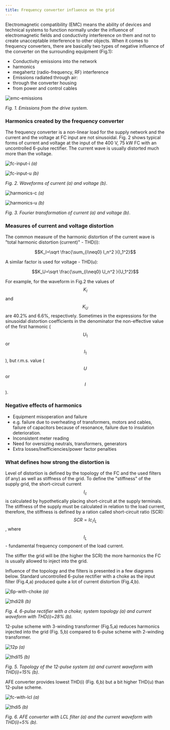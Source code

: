 ```yaml
---
title: Frequency converter influence on the grid
---
```


Electromagnetic compatibility (EMC) means the ability of devices and technical
systems to function normally under the influence of electromagnetic fields and
conductivity interference on them and not to create unacceptable interference to
other objects. When it comes to frequency converters, there are basically two
types of negative influence of the converter on the surrounding equipment
(Fig.1):

- Conductivity emissions into the network
- harmonics
- megahertz (radio-frequency, RF) interference
- Emissions radiated through air:
- through the converter housing
- from power and control cables

![emc-emissions](./images/emc_emissions.png)

_Fig. 1. Emissions from the drive system_.

### Harmonics created by the frequency converter

The frequency converter is a non-linear load for the supply network and the
current and the voltage at FC input are not sinusoidal. Fig. 2 shows typical
forms of current and voltage at the input of the 400 V, 75 kW FC with an
uncontrolled 6-pulse rectifier. The current wave is usually distorted much more
than the voltage.

![fc-input-i](./images/fc_input_i.png) _(a)_

![fc-input-u](./images/fc_input_u.png) _(b)_

_Fig. 2. Waveforms of current (a) and voltage (b)_.

![harmonics-c](./images/harmonics_c.png) _(a)_

![harmonics-u](./images/harmonics_u.png) _(b)_

_Fig. 3. Fourier transformation of current (a) and voltage (b)_.

### Measures of current and voltage distortion

The common measure of the harmonic distortion of the current wave is "total
harmonic distortion (current)" - THD(i):

```math
K_I=\sqrt  \frac{\sum_{i\neq0} I_n^2 }{I_1^2}
```

A similar factor is used for voltage - THD(u):

```math
K_U=\sqrt  \frac{\sum_{i\neq0} U_n^2 }{U_1^2}
```

For example, for the waveform in Fig.2 the values of $$K_I$$ and $$K_U$$ are
40.2% and 6.6%, respectively. Sometimes in the expressions for the sinusoidal
distortion coefficients in the denominator the non-effective value of the first
harmonic ($$U_1$$ or $$I_1$$), but r.m.s. value ($$U$$ or $$I$$).

### Negative effects of harmonics

- Equipment misoperation and failure
- e.g. failure due to overheating of transformers, motors and cables, failure of
  capacitors because of resonance, failure due to insulation deterioration.
- Inconsistent meter reading
- Need for oversizing neutrals, transformers, generators
- Extra losses/Inefficiencies/power factor penalties

### What defines how strong the distortion is

Level of distortion is defined by the topology of the FC and the used filters
(if any) as well as stiffness of the grid. To define the "stiffness" of the
supply grid, the short-circuit current $$I_c$$ is calculated by hypothetically
placing short-circuit at the supply terminals. The stiffness of the supply must
be calculated in relation to the load current, therefore, the stiffness is
defined by a ration called short-circuit ratio (SCR): $$SCR=Ic_/I_L$$, where
$$I_L$$ - fundamental frequency component of the load current.

The stiffer the grid will be (the higher the SCR) the more harmonics the FC is
usually allowed to inject into the grid.

Influence of the topology and the filters is presented in a few diagrams below.
Standard uncontrolled 6-pulse rectifier with a choke as the input filter
(Fig.4,a) produced quite a lot of current distortion (Fig.4,b).

![6p-with-choke](./images/6p_with_choke.png) _(a)_

![thdi28](./images/THDi28.png) _(b)_

_Fig. 4. 6-pulse rectifier with a choke; system topology (a) and current
waveform with THD(i)=28% (b)._

12-pulse scheme with 3-winding transformer (Fig.5,a) reduces harmonics injected
into the grid (Fig. 5,b) compared to 6-pulse scheme with 2-winding transformer.

![12p](./images/12p.png) _(a)_

![thdi15](./images/THDi15.png) _(b)_

_Fig. 5. Topology of the 12-pulse system (a) and current waveform with
THD(i)=15% (b)_.

AFE converter provides lowest THD(i) (Fig. 6,b) but a bit higher THD(u) than
12-pulse scheme.

![fc-with-lcl](./images/fc_with_LCL.png) _(a)_

![thdi5](./images/THDi5.png) _(b)_

_Fig. 6. AFE converter with LCL filter (a) and the current waveform with
THD(i)=5% (b)_.
